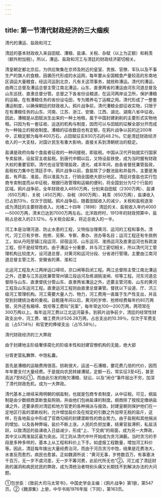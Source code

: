 ```yaml
---
---
---
```

title: 第一节清代财政经济的三大痼疾
---



清代的漕运、盐政和河工

清廷的基本财政收入来自田赋、漕粮、盐课、关税、杂赋（以上为正额）和耗羡（额外附加税）。所以，漕运、盐政和河工与清廷的财政经济密切相关。

清皇朝定都北京后，为供应聚集在京师及附近的皇室、贵族、官僚、军队以及不事生产的旗人的食粮，因袭历代形成的水运网，每年要从全国粮食产量较高的东南地区调运大量粮食，经运河运到北京，凡有关这项事务，就统称漕运。清代的漕运，由两江总督及漕运总督主管江南北漕运，山东、直隶两省的漕运由河东河道总督及山东巡抚、直隶总督分管。总督之下各省份设粮道，在运河两岸设卫所，保护漕粮的运输，在有漕粮任务的省份设屯田，专为赡养屯丁运粮之用。清代形成了一整套漕运制度，以确保朝廷的财政收入。鸦片战争前，清代漕粮全部征收实物，只限于在有漕粮任务的山东、河南、江苏、浙江、安徽、江西、湖北、湖南八省中征收。因此，漕粮是从田赋派生出来的一种土地租，属于中国封建剥削的主要形式实物地租。只因为有一套征收、运送的机构与制度，因而可以与田赋的征解全部分开而成为一种独立的税收制度。漕粮的征收数目也有定额，在鸦片战争以前的近200年中，正粮定额为每年400万石，占田赋征实830万石的48.2％。它是清廷财政经济收入的一大支柱，对国计民生有重大影响，直接关系到清朝统治的稳定。

盐课是政府向每个食盐者征收的一种间接税，即盐税。中国从汉代开始就实行国家专卖盐铁，设盐官主收盐税。到唐代中期以后，又特设盐铁使，成为当时握有财政大权的重要官职。清代也设官管理盐政，道光、咸丰年间，由各省督抚兼管盐政，盐税权力集中在清廷手中。鸦片战争以前，食盐除了少数池盐和井盐外，主要是海盐，有芦盐、淮盐，而以淮盐为主，行销全国绝大部分地区。清廷对食盐也实行包商专卖制度而从中征税，根据行政管理和运输的便利，将全国划分为12个行盐的区域。鸦片战争前，全年财政收入4850万两，分别来自田赋（2300万两）、盐课（650万两）、关税（450万两）、杂税（800万两）、耗羡（650万两），盐课收入已占到13％，仅次于田赋。鸦片战争后，随着田赋收入的减少，关税和盐税逐渐成为清廷的主要财政收入。光绪二十四年（1898）清廷的关、盐税收入年约4000—5000万两，清末已达到7000万两左右。北洋政府时，1913年的财政预算中，盐税占总收入的23.12％，与关税合起来，将近总收入的一半。

河工本是治理河道、防止水患的工程，又特指治理黄河、运河的工程和事务。清代，河工已有岁修、抢修、另察、专察、奏办、咨办等名目；运河工程还有冬挑例工，如从丹阳至镇江段运河、邱宿运河、山东运河、淮扬运河及直隶运河也有疏浚工程，但不是经常性的。由于漕运十分重要，并与河工密切相关，所以清代河工管理机构比较庞大，设河道总督，对黄河和运河分段、分省进行管理。主要由江南河道总督主管江苏、安徽省的黄、淮和江

北运河工程及大江两岸运口埽坝，京口闸等启闭工程。两江总督除主管江南北漕运之外，还要与江苏巡抚兼管常州镇江段运河及练湖挑浚闸、坝等工程。河东河道总督除与山东、直隶督抚分管山东、直隶两省漕运之外，还要主管河南、山东的黄河工程及山东运河工程。直隶运河工程则由直隶总督兼管。督抚以下设道、厅、汛三级河工管理机构。河工需要大量人力、物力，河工费用一直属于生产性支出，并且受到封建统治者的重视。自乾隆年间以后，黄河的岁修、抢修经费每年约80万两银，另外还有厢埽、筑坝等工费叫“另案”，每年常达100—200万两，两项常在300万两以上。每年运河工费以江北运河最多。到鸦片战争前夕，清廷的经常性财政支出中，河工费、塘工费共计526.28万两，占总支出的10.39％，仅次于军费支出（占57.14％）和官吏的俸禄支出（占15.58％）。

清代财政经济的三大弊政

由于封建地主阶级奢侈腐化的阶级本性和封建官僚机构的无能，绝大部

分胥吏营私舞弊、中饱私囊。

首先是漕粮的运输费用很高、损耗很大，运送一石漕粮，要花费几倍的代价，因而年年要支付大量经费。于是就向农民转嫁漕赋，定额一石，常实征3至4石，甚至高达7至8石①。而由此引发的拖欠漕粮、狱讼，以及“闹仓”事件层出不穷，加深了清代财政危机，成为一大弊政。

清代基本上继续采用明朝的纲盐制，也就是包商专卖制度，从中征税。可见，纲盐制是由少数纲商垄断食盐购销，并由他们包纳盐课的制度。纲商除了按规定缴纳盐课之外，还要承担对清廷和地方官吏的各种捐派与报效。封建皇朝则保护他们在一定地区行盐的垄断权利，允许增加盐价及在规定的引数之外加带无税的盐斤，这样，在各地盐业中形成了官商勾结的封建垄断性的商业势力。由于盐税和其他捐派的增加，以及各种弊端，盐价不断上涨，人民的负担加重，结果官盐滞积，私盐活跃，以致清廷的盐课收入日益减少，形成“上、下交病”的局面，成为另一大弊政，其中又以两淮盐区最为突出。河工则从清代中叶开始成为贪污渊薮。当时贪污的手段是多种多样的，基本上从工程和料价上下手。如虚报工程数量，增加河工料价等。因此，清廷每年拨出大量经费治河，而由于河员贪污中饱，结果是花费浩大，水害反而愈烈，病民也愈甚。正如魏源所说：“黄河无事，岁修数百万，有事塞决千百万，无一岁不虞河患，无一岁不筹河费，此前代所无也”②。河工成了清廷财政的漏洞和病民扰民的弊政，成为清统治者特别头痛又长期找不到解决办法的大问题。

①包世臣：《致前大司马太常书》，中国史学会主编：《鸦片战争》第1册，第547页。②《魏源集》上册，中华书局1976年版（下同），第163页。